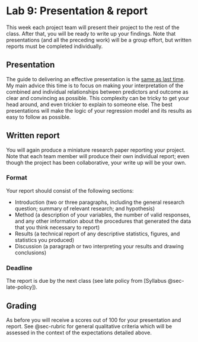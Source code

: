 # Lab 9: Presentation & report {.unnumbered}

This week each project team will present their project to the rest of the class. After that, you will be ready to write up your findings. Note that presentations (and all the preceding work) will be a group effort, but written reports must be completed individually.


## Presentation 

The guide to delivering an effective presentation is the [same as last time](lab-5.qmd). My main advice this time is to focus on making your interpretation of the combined and individual relationships between predictors and outcome as clear and convincing as possible. This complexity can be tricky to get your head around, and even trickier to explain to someone else. The best presentations will make the logic of your regression model and its results as easy to follow as possible.


## Written report {#sec-report}

You will again produce a miniature research paper reporting your project. Note that each team member will produce their own individual report; even though the project has been collaborative, your write up will be your own.

### Format

Your report should consist of the following sections:

- Introduction (two or three paragraphs, including the general research question; summary of relevant research; and hypothesis)
- Method (a description of your variables, the number of valid responses, and any other information about the procedures that generated the data that you think necessary to report)
- Results (a technical report of any descriptive statistics, figures, and statistics you produced)
- Discussion (a paragraph or two interpreting your results and drawing conclusions)

### Deadline

The report is due by the next class (see late policy from [Syllabus @sec-late-policy]).

## Grading

As before you will receive a scores out of 100 for your presentation and report. See @sec-rubric for general qualitative criteria which will be assessed in the context of the expectations detailed above.

